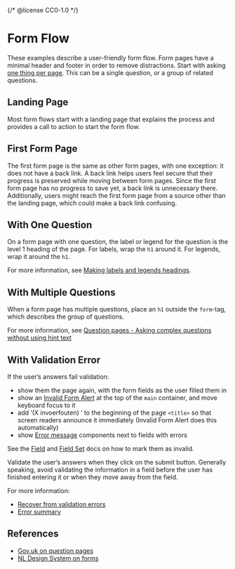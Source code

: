 {/* @license CC0-1.0 */}


<Meta of={FormStories} />

# Form Flow

These examples describe a user-friendly form flow.
Form pages have a minimal header and footer in order to remove distractions.
Start with asking [one thing per page](https://www.gov.uk/service-manual/design/form-structure#start-with-one-thing-per-page).
This can be a single question, or a group of related questions.

## Landing Page

Most form flows start with a landing page that explains the process and provides a call to action to start the form flow.

## First Form Page

The first form page is the same as other form pages, with one exception: it does not have a back link.
A back link helps users feel secure that their progress is preserved while moving between form pages.
Since the first form page has no progress to save yet, a back link is unnecessary there.
Additionally, users might reach the first form page from a source other than the landing page, which could make a back link confusing.

## With One Question

On a form page with one question, the label or legend for the question is the level 1 heading of the page.
For labels, wrap the `h1` around it.
For legends, wrap it around the `h1`.

For more information, see [Making labels and legends headings](https://design-system.service.gov.uk/get-started/labels-legends-headings/).

## With Multiple Questions

When a form page has multiple questions, place an `h1` outside the `form`-tag,
which describes the group of questions.

For more information, see [Question pages - Asking complex questions without using hint text](https://design-system.service.gov.uk/patterns/question-pages/#asking-complex-questions-without-using-hint-text)

## With Validation Error

If the user’s answers fail validation:

- show them the page again, with the form fields as the user filled them in
- show an [Invalid Form Alert](/docs/components-forms-invalid-form-alert--docs) at the top of the `main` container, and move keyboard focus to it
- add ‘(X invoerfouten) ’ to the beginning of the page `<title>` so that screen readers announce it immediately (Invalid Form Alert does this automatically)
- show [Error message](/docs/components-forms-error-message--docs) components next to fields with errors

See the [Field](/docs/components-forms-field--docs#with-validation) and [Field Set](/docs/components-forms-field-set--docs#with-validation) docs on how to mark them as invalid.

Validate the user’s answers when they click on the submit button.
Generally speaking, avoid validating the information in a field before the user has finished entering it or when they move away from the field.

For more information:

- [Recover from validation errors](https://design-system.service.gov.uk/patterns/validation/)
- [Error summary](https://design-system.service.gov.uk/components/error-summary/)

## References

- [Gov.uk on question pages](https://design-system.service.gov.uk/patterns/question-pages/)
- [NL Design System on forms](https://nldesignsystem.nl/richtlijnen/formulieren/)
